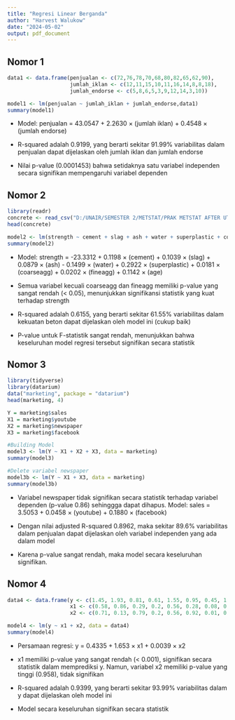 ```yaml
---
title: "Regresi Linear Berganda"
author: "Harvest Walukow"
date: "2024-05-02"
output: pdf_document
---
```


## Nomor 1

```r
data1 <- data.frame(penjualan <- c(72,76,78,70,68,80,82,65,62,90),
                    jumlah_iklan <- c(12,11,15,10,11,16,14,8,8,18),
                    jumlah_endorse <- c(5,8,6,5,3,9,12,14,3,10))

model1 <- lm(penjualan ~ jumlah_iklan + jumlah_endorse,data1)
summary(model1)
```

-   Model: penjualan = 43.0547 + 2.2630 × (jumlah iklan) + 0.4548 × (jumlah endorse)

-   R-squared adalah 0.9199, yang berarti sekitar 91.99% variabilitas dalam penjualan dapat dijelaskan oleh jumlah iklan dan jumlah endorse

-   Nilai p-value (0.0001453) bahwa setidaknya satu variabel independen secara signifikan mempengaruhi variabel dependen

## Nomor 2

```r
library(readr)
concrete <- read_csv("D:/UNAIR/SEMESTER 2/METSTAT/PRAK METSTAT AFTER UTS/concrete.csv")
head(concrete)

model2 <- lm(strength ~ cement + slag + ash + water + superplastic + coarseagg + fineagg + age, data = concrete)
summary(model2)
```

-   Model: strength = -23.3312 + 0.1198 × (cement) + 0.1039 × (slag) + 0.0879 × (ash) - 0.1499 × (water) + 0.2922 × (superplastic) + 0.0181 × (coarseagg) + 0.0202 × (fineagg) + 0.1142 × (age)

-   Semua variabel kecuali coarseagg dan fineagg memiliki p-value yang sangat rendah (\< 0.05), menunjukkan signifikansi statistik yang kuat terhadap strength

-   R-squared adalah 0.6155, yang berarti sekitar 61.55% variabilitas dalam kekuatan beton dapat dijelaskan oleh model ini (cukup baik)

-   P-value untuk F-statistik sangat rendah, menunjukkan bahwa keseluruhan model regresi tersebut signifikan secara statistik

## Nomor 3

```r
library(tidyverse)
library(datarium)
data("marketing", package = "datarium")
head(marketing, 4)

Y = marketing$sales
X1 = marketing$youtube
X2 = marketing$newspaper
X3 = marketing$facebook

#Building Model
model3 <- lm(Y ~ X1 + X2 + X3, data = marketing)
summary(model3)

#Delete variabel newspaper
model3b <- lm(Y ~ X1 + X3, data = marketing)
summary(model3b)
```

-   Variabel newspaper tidak signifikan secara statistik terhadap variabel dependen (p-value 0.86) sehinggga dapat dihapus. Model: sales = 3.5053 + 0.0458 × (youtube) + 0.1880 × (facebook)

-   Dengan nilai adjusted R-squared 0.8962, maka sekitar 89.6% variabilitas dalam penjualan dapat dijelaskan oleh variabel independen yang ada dalam model

-   Karena p-value sangat rendah, maka model secara keseluruhan signifikan.

## Nomor 4

```r
data4 <- data.frame(y <- c(1.45, 1.93, 0.81, 0.61, 1.55, 0.95, 0.45, 1.14, 0.74, 0.98, 1.41, 0.81, 0.89, 0.68, 1.39, 1.53, 0.91, 1.49, 1.38, 1.73, 1.11, 1.68, 0.66, 0.69, 1.98),
                    x1 <- c(0.58, 0.86, 0.29, 0.2, 0.56, 0.28, 0.08, 0.41, 0.22, 0.35, 0.59, 0.22, 0.26, 0.12, 0.65, 0.7, 0.3, 0.7, 0.39, 0.72, 0.45, 0.81, 0.04, 0.2, 0.95),
                    x2 <- c(0.71, 0.13, 0.79, 0.2, 0.56, 0.92, 0.01, 0.6, 0.7, 0.73, 0.13, 0.96, 0.27, 0.21, 0.88, 0.30, 0.15, 0.09, 0.17, 0.25, 0.30, 0.32, 0.82, 0.98, 0.00))

model4 <- lm(y ~ x1 + x2, data = data4)
summary(model4)
```

-   Persamaan regresi: y = 0.4335 + 1.653 × x1 + 0.0039 × x2

-   x1 memiliki p-value yang sangat rendah (\< 0.001), signifikan secara statistik dalam memprediksi y. Namun, variabel x2 memiliki p-value yang tinggi (0.958), tidak signifikan

-   R-squared adalah 0.9399, yang berarti sekitar 93.99% variabilitas dalam y dapat dijelaskan oleh model ini

-   Model secara keseluruhan signifikan secara statistik
